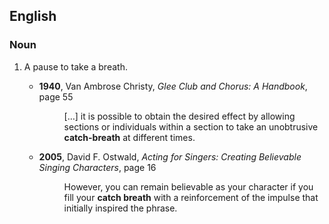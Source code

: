 ==English==
===Noun===
{{en-noun|sg=[[catch]]-[[breath]]}}
# {{drama|music}} A pause to take a breath.
#* '''1940''', Van Ambrose Christy, ''Glee Club and Chorus: A Handbook'', page 55
#*: […] it is possible to obtain the desired effect by allowing sections or individuals within a section to take an unobtrusive '''catch-breath''' at different times.
#* '''2005''', David F. Ostwald, ''Acting for Singers: Creating Believable Singing Characters'', page 16
#*: However, you can remain believable as your character if you fill your '''catch breath''' with a reinforcement of the impulse that initially inspired the phrase.